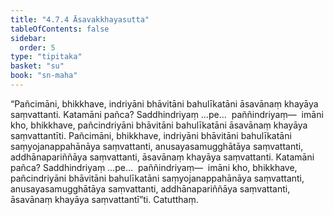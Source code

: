 ```yaml
---
title: "4.7.4 Āsavakkhayasutta"
tableOfContents: false
sidebar:
  order: 5
type: "tipitaka"
basket: "su"
book: "sn-maha"
---
```



<DynamicBreadcrumb />

<Division number="534" book="sn-maha">

<Paragraph number="1235" book="sn-maha">
“Pañcimāni, bhikkhave, indriyāni bhāvitāni bahulīkatāni āsavānaṃ khayāya saṃvattanti. Katamāni pañca? Saddhindriyaṃ …pe…  paññindriyaṃ—  imāni kho, bhikkhave, pañcindriyāni bhāvitāni bahulīkatāni āsavānaṃ khayāya saṃvattantīti.
</Paragraph>

<Paragraph number="1236" book="sn-maha">
Pañcimāni, bhikkhave, indriyāni bhāvitāni bahulīkatāni saṃyojanappahānāya saṃvattanti, anusayasamugghātāya saṃvattanti, addhānapariññāya saṃvattanti, āsavānaṃ khayāya saṃvattanti. Katamāni pañca? Saddhindriyaṃ …pe…  paññindriyaṃ—  imāni kho, bhikkhave, pañcindriyāni bhāvitāni bahulīkatāni saṃyojanappahānāya saṃvattanti, anusayasamugghātāya saṃvattanti, addhānapariññāya saṃvattanti, āsavānaṃ khayāya saṃvattantī”ti.

</Paragraph>
</Division>

<Paragraph number="1237" type="center" book="sn-maha">
Catutthaṃ.
</Paragraph>